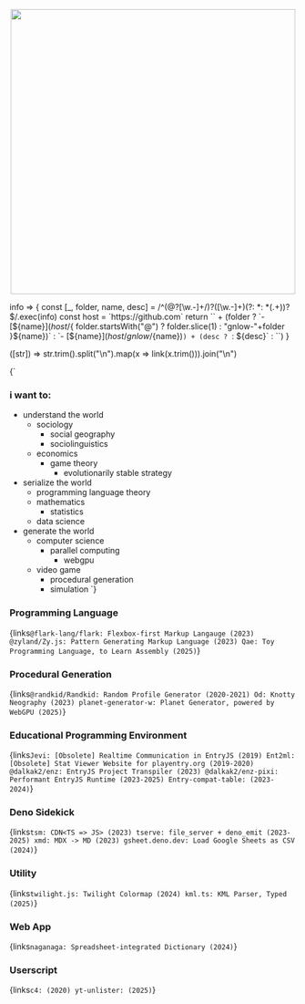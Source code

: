 <p align="center">
    <img width="500px" src="./identity/gnlow/logo_250427.webp"/>
</p>

info => {
    const [_, folder, name, desc] = /^(@?[\w.-]+\/)?([\w.-]+)(?: *: *(.+))?$/.exec(info)
    const host = `https://github.com`
    return ``
        + (folder
            ? `- [${name}](${host}/${
                folder.startsWith("@")
                    ? folder.slice(1)
                    : "gnlow-"+folder
            }${name})`
            : `- [${name}](${host}/gnlow/${name})`)
        + (desc ? `: ${desc}` : ``)
}

([str]) =>
    str.trim().split("\n").map(x => link(x.trim())).join("\n")

{`
### i want to:
- understand the world
    - sociology
        - social geography
        - sociolinguistics
    - economics
        - game theory
            - evolutionarily stable strategy
- serialize the world
    - programming language theory
    - mathematics
        - statistics
    - data science
- generate the world
    - computer science
        - parallel computing
            - webgpu
    - video game
        - procedural generation
        - simulation
`}

### Programming Language
{links`
    @flark-lang/flark: Flexbox-first Markup Langauge (2023)
    @zyland/Zy.js: Pattern Generating Markup Language (2023)
    Qae: Toy Programming Language, to Learn Assembly (2025)
`}

### Procedural Generation
{links`
    @randkid/Randkid: Random Profile Generator (2020-2021)
    Od: Knotty Neography (2023)
    planet-generator-w: Planet Generator, powered by WebGPU (2025)
`}

### Educational Programming Environment
{links`
    Jevi: [Obsolete] Realtime Communication in EntryJS (2019)
    Ent2ml: [Obsolete] Stat Viewer Website for playentry.org (2019-2020)
    @dalkak2/enz: EntryJS Project Transpiler (2023)
    @dalkak2/enz-pixi: Performant EntryJS Runtime (2023-2025)
    Entry-compat-table: (2023-2024)
`}

### Deno Sidekick
{links`
    tsm: CDN<TS => JS> (2023)
    tserve: file_server + deno_emit (2023-2025)
    xmd: MDX -> MD (2023)
    gsheet.deno.dev: Load Google Sheets as CSV (2024)
`}

### Utility
{links`
    twilight.js: Twilight Colormap (2024)
    kml.ts: KML Parser, Typed (2025)
`}

### Web App
{links`
    naganaga: Spreadsheet-integrated Dictionary (2024)
`}

### Userscript
{links`
    c4: (2020)
    yt-unlister: (2025)
`}
